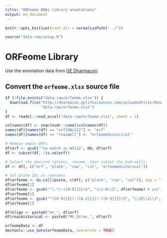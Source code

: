 ```yaml
---
title: "ORFeome RNAi library annotations"
output: md_document
---
```


```r
knitr::opts_knit$set(root.dir = normalizePath("../"))
```

```r
source("data-raw/setup.R")
```

# ORFeome Library

Use the annotation data from [GE Dharmacon](http://dharmacon.gelifesciences.com/non-mammalian-cdna-and-orf/c.-elegans-rnai/):

## Convert the `orfeome.xlsx` source file

```r
if (!file.exists("data-raw/orfeome.xlsx")) {
  download.file("http://dharmacon.gelifesciences.com/uploadedFiles/Resources/cernai-feeding-library.xlsx",
                "data-raw/orfeome.xlsx")
}
df <- readxl::read_excel("data-raw/orfeome.xlsx", sheet = 2)

colnames(df) <- seqcloudr::camel(colnames(df))
names(df)[names(df) == "orfIdWs112"] <- "orf"
names(df)[names(df) == "rnaiWell"] <- "orfeomeHistorical"

# Remove empty ORFs
df$orf <- gsub("^no match in WS112", NA, df$orf)
df <- subset(df, !is.na(orf))

# Select the desired columns, rename, then subset the bad wells:
df <- df[, c("orf", "plate", "row", "col", "orfeomeHistorical")]

# Set plate IDs as rownames
df$orfeome <- do.call(paste, c(df[, c("plate", "row", "col")], sep = "-"))
df$orfeome[1]
df$orfeome <- gsub("^(.*)-([0-9]{1})$", "\\1-0\\2", df$orfeome) # pad zeros
df$orfeome[1]
df$orfeome <- gsub("^([0-9]{5})-([A-Z]{1})-([0-9]{2})$", "\\1@\\2\\3", df$orfeome)
df$orfeome[1]

df$oligo <- paste0("mv_", df$orf)
df$rnaiHistorical <- paste0("MV_SV:mv_", df$orf)

orfeomeData <- df
devtools::use_data(orfeomeData, overwrite = TRUE)
```
